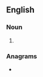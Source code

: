 ==English==

===Noun===
{{head|en|noun plural form}}

# {{plural of|rebutia|lang=en}}

===Anagrams===
* {{anagrams|en|a=abeirstu|aubrites|biurates}}
